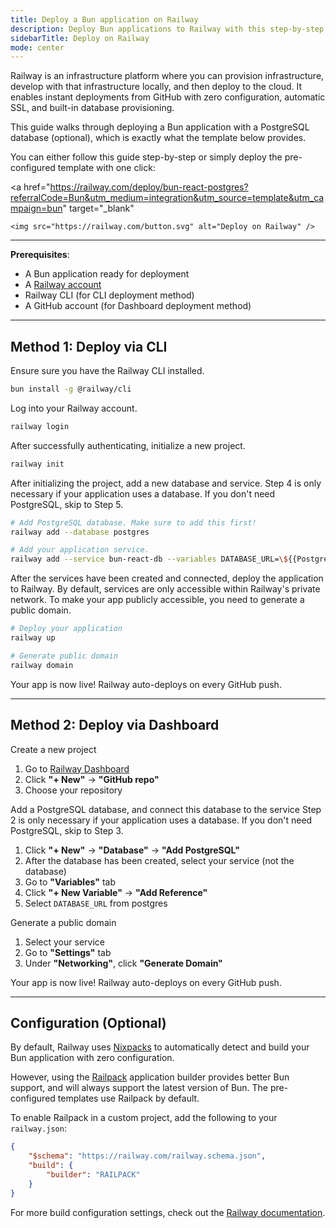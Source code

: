 ```yaml
---
title: Deploy a Bun application on Railway
description: Deploy Bun applications to Railway with this step-by-step guide covering CLI and dashboard methods, optional PostgreSQL setup, and automatic SSL configuration.
sidebarTitle: Deploy on Railway
mode: center
---
```


Railway is an infrastructure platform where you can provision infrastructure, develop with that infrastructure locally, and then deploy to the cloud. It enables instant deployments from GitHub with zero configuration, automatic SSL, and built-in database provisioning.

This guide walks through deploying a Bun application with a PostgreSQL database (optional), which is exactly what the template below provides.

You can either follow this guide step-by-step or simply deploy the pre-configured template with one click:

<a
	href="https://railway.com/deploy/bun-react-postgres?referralCode=Bun&utm_medium=integration&utm_source=template&utm_campaign=bun"
	target="_blank"
>
	<img src="https://railway.com/button.svg" alt="Deploy on Railway" />
</a>

---

**Prerequisites**:

- A Bun application ready for deployment
- A [Railway account](https://railway.app/)
- Railway CLI (for CLI deployment method)
- A GitHub account (for Dashboard deployment method)

---

## Method 1: Deploy via CLI

<Steps>
<Step title="Step 1">
Ensure sure you have the Railway CLI installed.

```bash terminal icon="terminal"
bun install -g @railway/cli
```

</Step>
<Step title="Step 2">
Log into your Railway account.

```bash terminal icon="terminal"
railway login
```

</Step>
<Step title="Step 3">
After successfully authenticating, initialize a new project.

```bash terminal icon="terminal"
railway init
```

</Step>
<Step title="Step 4">
After initializing the project, add a new database and service.

<Note>
	Step 4 is only necessary if your application uses a database. If you don't need PostgreSQL, skip
	to Step 5.
</Note>

```bash terminal icon="terminal"
# Add PostgreSQL database. Make sure to add this first!
railway add --database postgres

# Add your application service.
railway add --service bun-react-db --variables DATABASE_URL=\${{Postgres.DATABASE_URL}}
```

</Step>
<Step title="Step 5">
After the services have been created and connected, deploy the application to Railway. By default, services are only accessible within Railway's private network. To make your app publicly accessible, you need to generate a public domain.

```bash terminal icon="terminal"
# Deploy your application
railway up

# Generate public domain
railway domain
```

</Step>
</Steps>

Your app is now live! Railway auto-deploys on every GitHub push.

---

## Method 2: Deploy via Dashboard

<Steps>
<Step title="Step 1">
Create a new project

1. Go to [Railway Dashboard](http://railway.com/dashboard?utm_medium=integration&utm_source=docs&utm_campaign=bun)
2. Click **"+ New"** → **"GitHub repo"**
3. Choose your repository

</Step>
<Step title="Step 2">
Add a PostgreSQL database, and connect this database to the service

<Note>
	Step 2 is only necessary if your application uses a database. If you don't need PostgreSQL, skip
	to Step 3.
</Note>

1. Click **"+ New"** → **"Database"** → **"Add PostgreSQL"**
2. After the database has been created, select your service (not the database)
3. Go to **"Variables"** tab
4. Click **"+ New Variable"** → **"Add Reference"**
5. Select `DATABASE_URL` from postgres

</Step>
<Step title="Step 3">
Generate a public domain

1. Select your service
2. Go to **"Settings"** tab
3. Under **"Networking"**, click **"Generate Domain"**

</Step>
</Steps>

Your app is now live! Railway auto-deploys on every GitHub push.

---

## Configuration (Optional)

By default, Railway uses [Nixpacks](https://docs.railway.com/guides/build-configuration#nixpacks-options) to automatically detect and build your Bun application with zero configuration.

However, using the [Railpack](https://docs.railway.com/guides/build-configuration#railpack) application builder provides better Bun support, and will always support the latest version of Bun. The pre-configured templates use Railpack by default.

To enable Railpack in a custom project, add the following to your `railway.json`:

```json railway.json icon="file-json"
{
	"$schema": "https://railway.com/railway.schema.json",
	"build": {
		"builder": "RAILPACK"
	}
}
```

For more build configuration settings, check out the [Railway documentation](https://docs.railway.com/guides/build-configuration).
